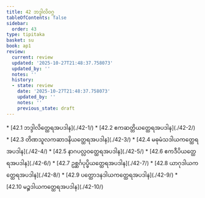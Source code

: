 ```yaml
---
title: 42 ဘဒ္ဒါလိဝဂ္ဂ
tableOfContents: false
sidebar:
  order: 43
type: tipitaka
basket: su
book: ap1
review:
  current: review
  updated: '2025-10-27T21:48:37.758073'
  updated_by: ''
  notes: ''
  history:
  - state: review
    date: '2025-10-27T21:48:37.758073'
    updated_by: ''
    notes: ''
    previous_state: draft
---
```



<ReviewStatus review={frontmatter.review} showDetails={true} />

<HypothesisAnnotation frontmatter={frontmatter} />

<DynamicBreadcrumb />



<TableOfContents book="ap1" section="42">
* [42.1 ဘဒ္ဒါလိတ္ထေရအပဒါန](./42-1/)
* [42.2 ဧကဆတ္တိယတ္ထေရအပဒါန](./42-2/)
* [42.3 တိဏသူလကဆာဒနိယတ္ထေရအပဒါန](./42-3/)
* [42.4 မဓုမံသဒါယကတ္ထေရအပဒါန](./42-4/)
* [42.5 နာဂပလ္လဝတ္ထေရအပဒါန](./42-5/)
* [42.6 ဧကဒီပိယတ္ထေရအပဒါန](./42-6/)
* [42.7 ဥစ္ဆင်္ဂပုပ္ဖိယတ္ထေရအပဒါန](./42-7/)
* [42.8 ယာဂုဒါယကတ္ထေရအပဒါန](./42-8/)
* [42.9 ပတ္ထောဒနဒါယကတ္ထေရအပဒါန](./42-9/)
* [42.10 မဉ္စဒါယကတ္ထေရအပဒါန](./42-10/)
</TableOfContents>
